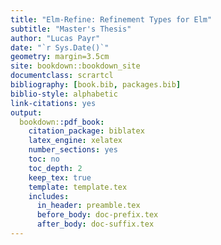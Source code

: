 ```yaml
--- 
title: "Elm-Refine: Refinement Types for Elm"
subtitle: "Master's Thesis"
author: "Lucas Payr"
date: "`r Sys.Date()`"
geometry: margin=3.5cm
site: bookdown::bookdown_site
documentclass: scrartcl
bibliography: [book.bib, packages.bib]
biblio-style: alphabetic
link-citations: yes
output:
  bookdown::pdf_book:
    citation_package: biblatex
    latex_engine: xelatex
    number_sections: yes
    toc: no
    toc_depth: 2
    keep_tex: true
    template: template.tex
    includes:
      in_header: preamble.tex
      before_body: doc-prefix.tex
      after_body: doc-suffix.tex
---
```


